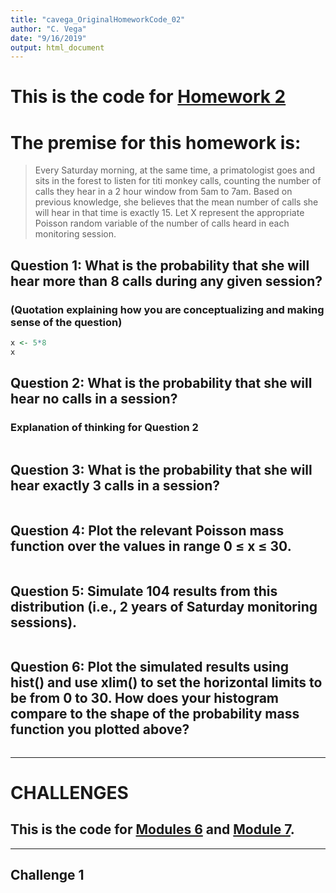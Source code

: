 ```yaml
---
title: "cavega_OriginalHomeworkCode_02"
author: "C. Vega"
date: "9/16/2019"
output: html_document
---
```


# This is the code for [Homework 2](https://fuzzyatelin.github.io/bioanth-stats/homework-02.html)

# The premise for this homework is: 
> Every Saturday morning, at the same time, a primatologist goes and sits in the forest to listen for titi monkey calls, counting the number of calls they hear in a 2 hour window from 5am to 7am. Based on previous knowledge, she believes that the mean number of calls she will hear in that time is exactly 15. Let X represent the appropriate Poisson random variable of the number of calls heard in each monitoring session.

## Question 1: What is the probability that she will hear more than 8 calls during any given session?
### (Quotation explaining how you are conceptualizing and making sense of the question)
``` r
x <- 5*8
x
```
## Question 2: What is the probability that she will hear no calls in a session?
### Explanation of thinking for Question 2
```r

```

## Question 3: What is the probability that she will hear exactly 3 calls in a session?
```r

```

## Question 4: Plot the relevant Poisson mass function over the values in range 0 ≤ x ≤ 30.
```r

```

## Question 5: Simulate 104 results from this distribution (i.e., 2 years of Saturday monitoring sessions).
```r

```

## Question 6: Plot the simulated results using hist() and use xlim() to set the horizontal limits to be from 0 to 30. How does your histogram compare to the shape of the probability mass function you plotted above?
```r

```

***

# CHALLENGES
## This is the code for [Modules 6](https://fuzzyatelin.github.io/bioanth-stats/module-06/module-06.html) and [Module 7](https://fuzzyatelin.github.io/bioanth-stats/module-07/module-07.html).

***

## Challenge 1
```r

```

